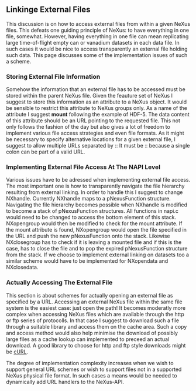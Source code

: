 ==Linkinge External Files==


This discussion is on how to access external files from within a given NeXus files. This defeats one guiding principle of NeXus: to have everything in one file, somewhat. However, having everything in one file can mean replicating large time-of-flight empty can or vanadium datasets in each data file. In such cases it would be nice to access transparently an external file holding such data. This page discusses some of the implementation issues of such a scheme. 


===Storing External File Information===
Somehow the information that an external file has to be accessed must be stored within the parent NeXus file. Given the feauture set of NeXus I suggest to store this information as an attribute to a NeXus object. It would be sensible to restrict this attribute to NeXus groups only. As a name of the attribute I suggest '''mount''' following the example of HDF-5. The data content of this attribute should be an URL pointing to the requested file. This not only follows the fashion of the day but also gives a lot of freedom to implement various file access strategies and even file formats. As it might be necessary to specify alternative locations for a given external file, I suggest to allow multiple URLs separated by :: It must be :: because a single colon can be part of a valid URL. 


===Implementing External File Access At The NAPI Level===
Various issues have to be adressed when implementing external file access. The most important one is how to transparently navigate the file hierarchy resulting from external linking. In order to handle this I suggest to change NXhandle. Currently NXhandle maps to a pNexusFunction structure. Navigating the file hierarchy becomes possible when NXhandle is modified to become a stack of pNexusFunction structures. All functions in napi.c would need to be
changed to access the bottom element of this stack. NXopengroup would then be modified to check for the mount attribute. If the mount attribute is found, NXopengroup would  open the file specified in the URL and push the new pNexusFunction onto the stack. Likewise NXclosegroup has to check if it is leaving a mounted file and if this is the case, has to close the file and to pop the expired pNexusFunction structure from the stack. If we choose to implement external linking on datasets too a similar scheme would have to be implemented for NXopendata and NXclosedata.


===Actually Accessing The External File===
This section is about schemes for actually opening an external file as specified by a URL. Accessing an external NeXus file within the same file system is the easiest case: just open the path! It becomes moderatly more complex when accessing NeXus files which are available through the http or ftp series of protocolls. In that case I suggest to download such a file through a suitable library and access them on the cache area. Such a copy and access method would also help minimise the download of possibly large files as a cache lookup can implemented to preceed an actual download. A good library to choose for http and ftp style downloads might be [http://curl.haxx.se/ cURL]. 


The degree of implementation complexity increases when we wish to support general URL schemes or wish to support files not in a supported NeXus physical file format. In such cases a means would be needed to dynamically add URL handlers to the NeXus-API.
